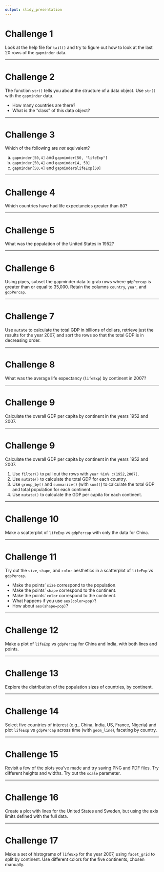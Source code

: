 ```yaml
---
output: slidy_presentation
---
```


# Challenge 1

Look at the help file for `tail()` and try to figure
out how to look at the last 20 rows of the `gapminder` data.

---

# Challenge 2

The function `str()` tells you about the structure of a data object. Use `str()` with the `gapminder` data.

- How many countries are there?
- What is the "class" of this data object?

---

# Challenge 3

Which of the following are *not* equivalent?

a. `gapminder[50,4]` and `gapminder[50, "lifeExp"]`
b. `gapminder[50,4]` and `gapminder[4, 50]`
c. `gapminder[50,4]` and `gapminder$lifeExp[50]`

---

# Challenge 4

Which countries have had life expectancies greater than 80?

---

# Challenge 5

What was the population of the United States in 1952?

---

# Challenge 6

Using pipes, subset the gapminder data to grab rows where `gdpPercap` is greater than or equal to 35,000. Retain the columns `country`, `year`, and `gdpPercap`.

---

# Challenge 7

Use `mutate` to calculate the total GDP in billions of dollars, retrieve just the results for the year 2007, and sort the rows so that the total GDP is in decreasing order.

---

# Challenge 8

What was the average life expectancy (`lifeExp`) by continent in 2007?

---

# Challenge 9

Calculate the overall GDP per capita by continent in the years 1952 and 2007.

---

# Challenge 9

Calculate the overall GDP per capita by continent in the years 1952 and 2007.

1. Use `filter()` to pull out the rows with `year %in% c(1952,2007)`.
2. Use `mutate()` to calculate the total GDP for each country.
3. Use `group_by()` and `summarize()` (with `sum()`) to calculate the total GDP and total population for each continent.
4. Use `mutate()` to calculate the GDP per capita for each continent.

---

# Challenge 10


Make a scatterplot of `lifeExp` vs `gdpPercap` with only the data for
China.

---

# Challenge 11


Try out the `size`, `shape`, and `color` aesthetics in a scatterplot
of `lifeExp` vs `gdpPercap`.

- Make the points' `size` correspond to the population.
- Make the points' `shape` correspond to the continent.
- Make the points' `color` correspond to the continent.
- What happens if you use `aes(color=pop)`?
- How about `aes(shape=pop)`?

---

# Challenge 12


Make a plot of `lifeExp` vs `gdpPercap` for China and India, with
both lines and points.

---

# Challenge 13


Explore the distribution of the population sizes of countries, by
continent.

---

# Challenge 14


Select five countries of interest (e.g., China, India, US, France,
Nigeria) and plot `lifeExp` vs `gdpPercap` across time (with
`geom_line`), faceting by country.

---

# Challenge 15


Revisit a few of the plots you've made and try saving PNG and PDF
files. Try different heights and widths. Try out the `scale` parameter.

---

# Challenge 16


Create a plot with lines for the United States and Sweden, but
using the axis limits defined with the full data.

---

# Challenge 17


Make a set of histograms of `lifeExp` for the year 2007, using
`facet_grid` to split by continent. Use different colors
for the five continents, chosen manually.

